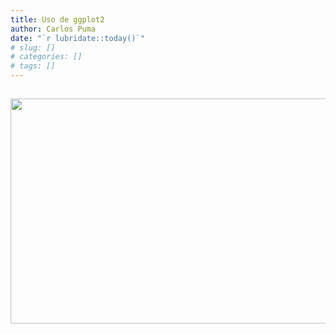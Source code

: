 ```yaml
---
title: Uso de ggplot2
author: Carlos Puma
date: "`r lubridate::today()`"
# slug: []
# categories: []
# tags: []
---
```

<img src="https://scontent.faqp3-1.fna.fbcdn.net/v/t39.30808-6/269693859_646811153431933_6812005075128065969_n.jpg?_nc_cat=109&ccb=1-5&_nc_sid=8bfeb9&_nc_ohc=DY49y_RgMjUAX-DV6dE&_nc_ht=scontent.faqp3-1.fna&oh=00_AT-Fo6YqGUfq7fLQvNxqVkt6CMPZ-5ahXMPUomz3HUb3Lg&oe=61EB8D64" width="800" height="360">
---
